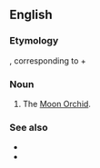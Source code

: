 ==English==
{{rfc|needs formatting as a translingual taxonomic entry}}
===Etymology===
{{etyl|NL.|mul}}, corresponding to {{term|phalaenopsis||<!--gloss needed-->}} + {{term|amabilis||lovable|lang=la}}
===Noun===
{{infl|mul|noun|head=[[phalaenopsis|Phalaenopsis]] [[amabilis]]}}

# The [[Moon Orchid]].

===See also===
* {{pedialite}}
* {{commonlite}}